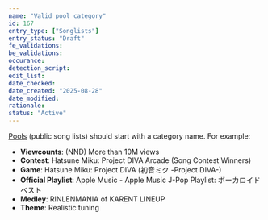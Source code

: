 ```yaml
---
name: "Valid pool category"
id: 167
entry_type: ["Songlists"]
entry_status: "Draft"
fe_validations:
be_validations:
occurance:
detection_script:
edit_list:
date_checked:
date_created: "2025-08-28"
date_modified:
rationale:
status: "Active"
---
```


[Pools](https://vocadb.net/SongList/Featured?categoryName=Pools) (public song lists) should start with a category name. For example:

- **Viewcounts**: (NND) More than 10M views
- **Contest**: Hatsune Miku: Project DIVA Arcade (Song Contest Winners)
- **Game**: Hatsune Miku: Project DIVA (初音ミク -Project DIVA-)
- **Official Playlist**: Apple Music - Apple Music J-Pop Playlist: ボーカロイド ベスト 
- **Medley**: RINLENMANIA of KARENT LINEUP
- **Theme**: Realistic tuning